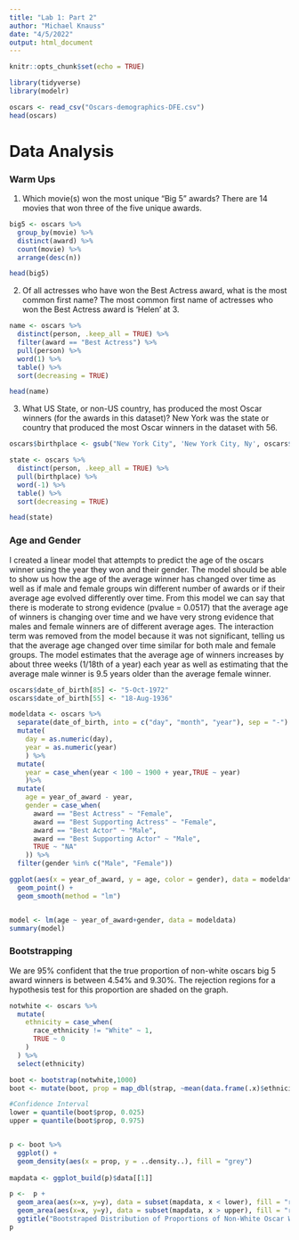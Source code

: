 ```yaml
---
title: "Lab 1: Part 2"
author: "Michael Knauss"
date: "4/5/2022"
output: html_document
---
```


```r
knitr::opts_chunk$set(echo = TRUE)
```

```r
library(tidyverse)
library(modelr)
```

```r
oscars <- read_csv("Oscars-demographics-DFE.csv")
head(oscars)
```

# Data Analysis

### Warm Ups
1. Which movie(s) won the most unique "Big 5" awards?
There are 14 movies that won three of the five unique awards.
```r
big5 <- oscars %>%
  group_by(movie) %>%
  distinct(award) %>%
  count(movie) %>%
  arrange(desc(n))

head(big5)
```
2. Of all actresses who have won the Best Actress award, what is the most common first name?
The most common first name of actresses who won the Best Actress award is 'Helen' at 3. 
```r
name <- oscars %>% 
  distinct(person, .keep_all = TRUE) %>%
  filter(award == "Best Actress") %>%
  pull(person) %>%
  word(1) %>%
  table() %>% 
  sort(decreasing = TRUE)

head(name)
```
3. What US State, or non-US country, has produced the most Oscar winners (for the awards in this dataset)?
New York was the state or country that produced the most Oscar winners in the dataset with 56.
```r
oscars$birthplace <- gsub("New York City", 'New York City, Ny', oscars$birthplace)

state <- oscars %>% 
  distinct(person, .keep_all = TRUE) %>%
  pull(birthplace) %>%
  word(-1) %>%
  table() %>% 
  sort(decreasing = TRUE)

head(state)
```

### Age and Gender
I created a linear model that attempts to predict the age of the oscars winner using the year they won and their gender. The model should be able to show us how the age of the average winner has changed over time as well as if male and female groups win different number of awards or if their average age evolved differently over time.
From this model we can say that there is moderate to strong evidence (pvalue = 0.0517) that the average age of winners is changing over time and we have very strong evidence that males and female winners are of different average ages. The interaction term was removed from the model because it was not significant, telling us that the average age changed over time similar for both male and female groups.
The model estimates that the average age of winners increases by about three weeks (1/18th of a year) each year as well as estimating that the average male winner is 9.5 years older than the average female winner.
```r
oscars$date_of_birth[85] <- "5-Oct-1972"
oscars$date_of_birth[55] <- "18-Aug-1936"

modeldata <- oscars %>%
  separate(date_of_birth, into = c("day", "month", "year"), sep = "-") %>%
  mutate(
    day = as.numeric(day),
    year = as.numeric(year)
    ) %>%
  mutate(
    year = case_when(year < 100 ~ 1900 + year,TRUE ~ year)
    )%>%
  mutate(
    age = year_of_award - year,
    gender = case_when(
      award == "Best Actress" ~ "Female",
      award == "Best Supporting Actress" ~ "Female",
      award == "Best Actor" ~ "Male",
      award == "Best Supporting Actor" ~ "Male",
      TRUE ~ "NA"
    )) %>%
  filter(gender %in% c("Male", "Female"))

ggplot(aes(x = year_of_award, y = age, color = gender), data = modeldata) +
  geom_point() +
  geom_smooth(method = "lm")


model <- lm(age ~ year_of_award+gender, data = modeldata)
summary(model)
```

### Bootstrapping
We are 95% confident that the true proportion of non-white oscars big 5 award winners is between 4.54% and 9.30%. The rejection regions for a hypothesis test for this proportion are shaded on the graph.
```r
notwhite <- oscars %>% 
  mutate(
    ethnicity = case_when(
      race_ethnicity != "White" ~ 1,
      TRUE ~ 0
    )
  ) %>% 
  select(ethnicity)

boot <- bootstrap(notwhite,1000)
boot <- mutate(boot, prop = map_dbl(strap, ~mean(data.frame(.x)$ethnicity)))

#Confidence Interval
lower = quantile(boot$prop, 0.025)
upper = quantile(boot$prop, 0.975)


p <- boot %>% 
  ggplot() +
  geom_density(aes(x = prop, y = ..density..), fill = "grey") 
  
mapdata <- ggplot_build(p)$data[[1]]

p <-  p + 
  geom_area(aes(x=x, y=y), data = subset(mapdata, x < lower), fill = "red") + 
  geom_area(aes(x=x, y=y), data = subset(mapdata, x > upper), fill = "red") +
  ggtitle("Bootstraped Distribution of Proportions of Non-White Oscar Winners")
p
```